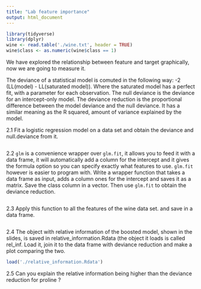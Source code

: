```yaml
---
title: "Lab feature importance"
output: html_document
---
```


```r
library(tidyverse)
library(dplyr)
wine <- read.table('./wine.txt', header = TRUE)
wine$class <- as.numeric(wine$class == 1)
```
We have explored the relationship between feature and target graphically, now we are going to measure it.

The deviance of a statistical model is comuted in the following way: -2 (LL(model) - LL(saturated model)). Where the saturated model has a perfect fit, with a parameter for each observation. The null deviance is the deviance for an intercept-only model. The deviance reduction is the proportional difference between the model deviance and the null deviance. It has a similar meaning as the R squared, amount of variance explained by the model.

2.1 Fit a logistic regression model on a data set and obtain the deviance and null.deviance from it.

```r

```

2.2 `glm` is a convenience wrapper over `glm.fit`, it allows you to feed it with a data frame, it will automatically add a column for the intercept and it gives the formula option so you can specify exactly what features to use. `glm.fit` however is easier to program with. Write a wrapper function that takes a data frame as input, adds a column ones for the intercept and saves it as a matrix. Save the class column in a vector. Then use `glm.fit` to obtain the deviance reduction.

```r

```

2.3 Apply this function to all the features of the wine data set. and save in a data frame.

```r

```

2.4 The object with relative information of the boosted model, shown in the slides, is saved in relative_information.Rdata (the object it loads is called rel_inf. Load it, join it to the data frame with deviance reduction and make a plot comparing the two.  

```r
load('./relative_information.Rdata')

```

2.5 Can you explain the relative information being higher than the deviance reduction for proline ?




